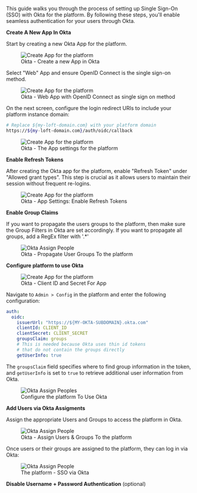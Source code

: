 
This guide walks you through the process of setting up Single Sign-On (SSO) with Okta for the platform. By following these steps, you'll enable seamless authentication for your users through Okta.

<Flow id="sso-okta">
<Step>

**Create A New App In Okta**

Start by creating a new Okta App for the platform.

<figure class="frame">
  <img
    src={require("@site/static/media/platform/v1/ui/auth/create-app-okta.png").default}
    alt="Create App for the platform"
  />
  <figcaption>Okta - Create a new App in Okta</figcaption>
</figure>

<!-- vale off -->
Select "Web" App and ensure OpenID Connect is the single sign-on method.
<!-- vale on -->

<figure class="frame">
  <img
    src={require("@site/static/media/platform/v1/ui/auth/okta-select-web.png").default}
    alt="Create App for the platform"
  />
  <figcaption>
    Okta - Web App with OpenID Connect as single sign on method
  </figcaption>
</figure>

On the next screen, configure the login redirect URIs to include your platform instance domain:

```bash title="Configure login redirect URI"
# Replace ${my-loft-domain.com} with your platform domain
https://${my-loft-domain.com}/auth/oidc/callback
```

<figure class="frame">
  <img src={require("@site/static/media/platform/v1/ui/auth/okta-app-settings.png").default}
   alt="Create App for the platform" />
  <figcaption>Okta - The App settings for the platform</figcaption>
</figure>
</Step>

<Step>

**Enable Refresh Tokens**

After creating the Okta app for the platform, enable "Refresh Token" under "Allowed grant types". This step is crucial as it allows users to maintain their session without frequent re-logins.

<figure class="frame">
  <img
    src={require("@site/static/media/platform/v1/ui/auth/okta-refresh-token.png").default}
    alt="Create App for the platform"
  />
  <figcaption>Okta - App Settings: Enable Refresh Tokens</figcaption>
</figure>

</Step>
<Step>

**Enable Group Claims**

If you want to propagate the users groups to the platform, then make sure the Group Filters in Okta are set accordingly. If you want to propagate all groups, add a RegEx filter with '.\*'

<figure class="frame">
  <img
    src={require("@site/static/media/platform/v1/ui/auth/okta-group-filter.png").default}
    alt="Okta Assign People"
  />
  <figcaption>Okta - Propagate User Groups To the platform</figcaption>
</figure>

</Step>
<Step>

**Configure platform to use Okta**

<figure class="frame">
  <img
    src={require("@site/static/media/platform/v1/ui/auth/okta-client-secret.png").default}
    alt="Create App for the platform"
  />
  <figcaption>Okta - Client ID and Secret For App</figcaption>
</figure>

Navigate to `Admin > Config` in the platform and enter the following configuration:

```yaml title="Configure the platform for Okta integration"
auth:
  oidc:
    issuerUrl: "https://${MY-OKTA-SUBDOMAIN}.okta.com"
    clientId: CLIENT_ID
    clientSecret: CLIENT_SECRET
    groupsClaim: groups
    # This is needed because Okta uses thin id tokens
    # that do not contain the groups directly
    getUserInfo: true
```

The `groupsClaim` field specifies where to find group information in the token, and `getUserInfo` is set to `true` to retrieve additional user information from Okta.

<figure class="frame">
  <img
    src={require("@site/static/media/platform/v1/ui/auth/okta-loft-config.png").default}
    alt="Okta Assign Peoples"
  />
  <figcaption>Configure the platform To Use Okta</figcaption>
</figure>

</Step>
<Step>

**Add Users via Okta Assigments**

Assign the appropriate Users and Groups to access the platform in Okta.

<figure class="frame">
  <img
    src={require("@site/static/media/platform/v1/ui/auth/okta-assign-people.png").default}
    alt="Okta Assign People"
  />
  <figcaption>Okta - Assign Users &amp; Groups To the platform</figcaption>
</figure>

Once users or their groups are assigned to the platform, they can log in via Okta:

<figure class="frame">
  <img src={require("@site/static/media/platform/v1/ui/auth/okta-loft-login.png").default} alt="Okta Assign People" />
  <figcaption>The platform - SSO via Okta</figcaption>
</figure>
</Step>

<Step>

**Disable Username + Password Authentication** (optional)

<DisablePasswordAuthPartial/>
</Step>
</Flow>
